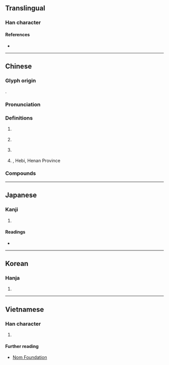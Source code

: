 {{character info}}
==Translingual==

===Han character===
{{Han char|rn=85|rad=水|as=08|sn=11|four=34181|canj=ETMC|ids=⿰氵其}}

====References====
* {{Han ref|kx=0629.080|dkj=17620|dj=1031.040|hdz=31641.020|uh=6DC7|ud=28103|bh=B24E|bd=45646}}

----

==Chinese==
{{zh-forms}}
{{zh-wp|zh:淇河 (衛河支流)|zh:淇河 (丹江支流)|zh:淇縣}}

===Glyph origin===
{{Han etym}}
{{Han compound|水|其|c1=s|c2=p|t1=water|ls=psc}}.

===Pronunciation===
{{zh-pron
|m=qí
|c=kei4
|mc=y
|oc=y
|ma=
|cat=pn
}}

===Definitions===
{{zh-hanzi}}

# {{zh-div|水}} {{n-g|The name of a river that originates in Henan.}} <!--Taiwan MoE dictionary-->
#: {{zh-x|^淇濱|'''[[Qibin]]''' (a district of [[Hebi]], [[Henan]], [[China]])}}
# {{zh-div|河|水}} {{n-g|The name of a branch of the {{w|Hai River}}.}}
# {{zh-div|河}} {{n-g|The name of a branch of the {{w|Han River (Shaanxi and Hubei)|Han River}}.}}
# {{zh-div|縣}} {{w|Qi County, Hebi|Qi County}}, Hebi, Henan Province

===Compounds===
{{zh-der|淇濱:[[Qibin]]|冰淇淋|淇水|淇奧|霜淇淋}}

----

==Japanese==

===Kanji===
{{ja-kanji|grade=|rs=水08}}

# {{rfdef|ja|sort=水08}}

====Readings====
* {{ja-readings
|goon=ぎ
|kanon=き
|kun=
}}

----

==Korean==

===Hanja===
{{ko-hanja|hangeul=기|eumhun=|rv=gi|mr=ki|y=ki}}

# {{rfdef|ko|sort=水08}}

----

==Vietnamese==

===Han character===
{{vi-readings|rs=水08|reading=kì}}

# {{rfdef|vi|sort=水08}}

====Further reading====
* [http://nomfoundation.org/common/nom_details.php?codepoint=6dc7 Nom Foundation]
